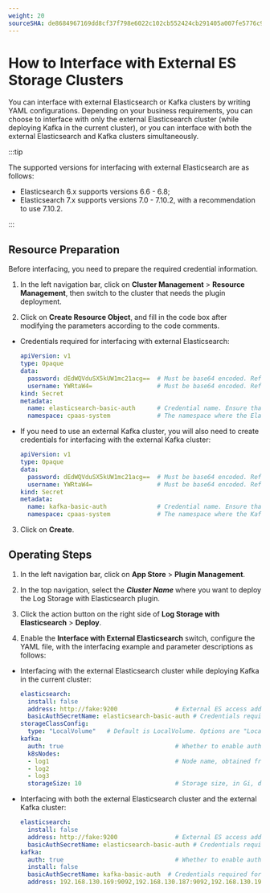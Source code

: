 ```yaml
---
weight: 20
sourceSHA: de8684967169dd8cf37f798e6022c102cb552424cb291405a007fe5776c9d337
---
```


# How to Interface with External ES Storage Clusters

You can interface with external Elasticsearch or Kafka clusters by writing YAML configurations. Depending on your business requirements, you can choose to interface with only the external Elasticsearch cluster (while deploying Kafka in the current cluster), or you can interface with both the external Elasticsearch and Kafka clusters simultaneously.

:::tip

The supported versions for interfacing with external Elasticsearch are as follows:

- Elasticsearch 6.x supports versions 6.6 - 6.8;
- Elasticsearch 7.x supports versions 7.0 - 7.10.2, with a recommendation to use 7.10.2.

:::

## Resource Preparation

Before interfacing, you need to prepare the required credential information.

1. In the left navigation bar, click on **Cluster Management** > **Resource Management**, then switch to the cluster that needs the plugin deployment.

2. Click on **Create Resource Object**, and fill in the code box after modifying the parameters according to the code comments.

- Credentials required for interfacing with external Elasticsearch:

  ```yaml
  apiVersion: v1
  type: Opaque
  data:
    password: dEdWQVduSX5kUW1mc21acg==  # Must be base64 encoded. Reference command: echo -n <password_value>| base64
    username: YWRtaW4=                  # Must be base64 encoded. Reference command: echo -n <username_value>| base64
  kind: Secret
  metadata:
    name: elasticsearch-basic-auth      # Credential name. Ensure that the value of elasticsearch.basicAuthSecretName in the log storage YAML matches this parameter.
    namespace: cpaas-system             # The namespace where the Elasticsearch component is located, generally cpaas-system.
  ```

- If you need to use an external Kafka cluster, you will also need to create credentials for interfacing with the external Kafka cluster:

  ```yaml
  apiVersion: v1
  type: Opaque
  data:
    password: dEdWQVduSX5kUW1mc21acg==  # Must be base64 encoded. Reference command: echo -n <password_value>| base64
    username: YWRtaW4=                  # Must be base64 encoded. Reference command: echo -n <username_value>| base64
  kind: Secret
  metadata:
    name: kafka-basic-auth              # Credential name. Ensure that the value of kafka.basicAuthSecretName in the log storage YAML matches this parameter.
    namespace: cpaas-system             # The namespace where the Kafka component is located, generally cpaas-system.
  ```

3. Click on **Create**.

## Operating Steps

1. In the left navigation bar, click on **App Store** > **Plugin Management**.

2. In the top navigation, select the ***Cluster Name*** where you want to deploy the Log Storage with Elasticsearch plugin.

3. Click the action button on the right side of **Log Storage with Elasticsearch** > **Deploy**.

4. Enable the **Interface with External Elasticsearch** switch, configure the YAML file, with the interfacing example and parameter descriptions as follows:

- Interfacing with the external Elasticsearch cluster while deploying Kafka in the current cluster:

  ```yaml
  elasticsearch:
    install: false
    address: http://fake:9200                # External ES access address, e.g., http://192.168.143.252:11780/es_proxy
    basicAuthSecretName: elasticsearch-basic-auth # Credentials required for interfacing with external Elasticsearch created in the prerequisites.
  storageClassConfig:
    type: "LocalVolume"   # Default is LocalVolume. Options are "LocalVolume" or "StorageClass".
  kafka:
    auth: true                               # Whether to enable authentication.
    k8sNodes:
    - log1                                   # Node name, obtained from kubectl get nodes.
    - log2
    - log3
    storageSize: 10                          # Storage size, in Gi, default is 10 Gi.
  ```

- Interfacing with both the external Elasticsearch cluster and the external Kafka cluster:

  ```yaml
  elasticsearch:
    install: false
    address: http://fake:9200                # External ES access address, e.g., http://192.168.143.252:11780/es_proxy
    basicAuthSecretName: elasticsearch-basic-auth # Credentials required for interfacing with external Elasticsearch created in the prerequisites.
  kafka:
    auth: true                               # Whether to enable authentication.
    install: false
    basicAuthSecretName: kafka-basic-auth  # Credentials required for interfacing with external Kafka created in the prerequisites.
    address: 192.168.130.169:9092,192.168.130.187:9092,192.168.130.193:9092     # Kafka access addresses, separated by commas.
  ```
